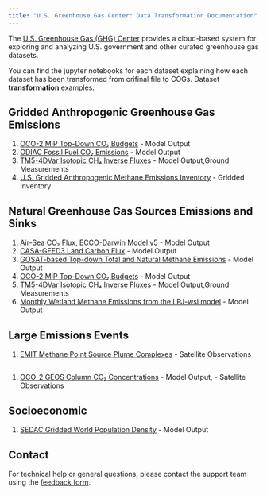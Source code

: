 ```yaml
---
title: "U.S. Greenhouse Gas Center: Data Transformation Documentation"
---
```


The [U.S. Greenhouse Gas (GHG) Center](https://earth.gov/ghgcenter) provides a cloud-based system for exploring and analyzing U.S. government and other curated greenhouse gas datasets.

You can find the jupyter notebooks for each dataset explaining how each dataset has been transformed from orifinal file to COGs.
Dataset **transformation** examples:

## Gridded Anthropogenic Greenhouse Gas Emissions
1. [OCO-2 MIP Top-Down CO₂ Budgets](cog_transformation/oco2-mip-co2budget-yeargrid-v1.ipynb) - Model Output
2. [ODIAC Fossil Fuel CO₂ Emissions](cog_transformation/odiac-ffco2-monthgrid-v2022.ipynb) - Model Output
3. [TM5-4DVar Isotopic CH₄ Inverse Fluxes](cog_transformation/tm54dvar-ch4flux-monthgrid-v1.ipynb) - Model Output,Ground Measurements
4. [U.S. Gridded Anthropogenic Methane Emissions Inventory](cog_transformation/epa-ch4emission-grid-v2express.ipynb) - Gridded Inventory

## Natural Greenhouse Gas Sources Emissions and Sinks
1. [Air-Sea CO₂ Flux, ECCO-Darwin Model v5](cog_transformation/eccodarwin-co2flux-monthgrid-v5.ipynb) - Model Output
2. [CASA-GFED3 Land Carbon Flux](cog_transformation/casagfed-carbonflux-monthgrid-v3.ipynb) - Model Output
3. [GOSAT-based Top-down Total and Natural Methane Emissions](cog_transformation/gosat-based-ch4budget-yeargrid-v1.ipynb) - Model Output
4. [OCO-2 MIP Top-Down CO₂ Budgets](cog_transformation/oco2-mip-co2budget-yeargrid-v1.ipynb) - Model Output
5. [TM5-4DVar Isotopic CH₄ Inverse Fluxes](cog_transformation/tm54dvar-ch4flux-monthgrid-v1.ipynb) - Model Output,Ground Measurements
6. [Monthly Wetland Methane Emissions from the LPJ-wsl model](cog_transformation/lpjwsl-wetlandch4-monthgrid-v1.ipynb) - Model Output

## Large Emissions Events
1. [EMIT Methane Point Source Plume Complexes](cog_transformation/emit-ch4plume-v1.ipynb) - Satellite Observations

##
1. [OCO-2 GEOS Column CO₂ Concentrations](cog_transformation/oco2geos-co2-daygrid-v10r.ipynb) - Model Output, - Satellite Observations

## Socioeconomic
1. [SEDAC Gridded World Population Density](cog_transformation/sedac-popdensity-yeargrid5yr-v4.11.ipynb) - Model Output

## Contact

For technical help or general questions, please contact the support team using the [feedback form](https://docs.google.com/forms/d/e/1FAIpQLSeVWCrnca08Gt_qoWYjTo6gnj1BEGL4NCUC9VEiQnXA02gzVQ/viewform).